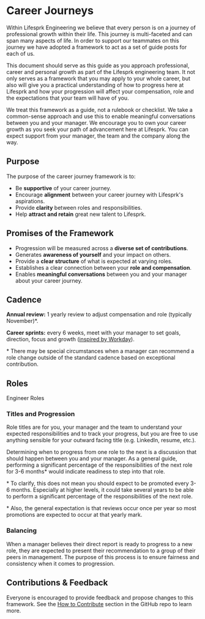 
# Career Journeys
Within Lifesprk Engineering we believe that every person is on a journey of professional growth within their life.
This journey is multi-faceted and can span many aspects of life. In order to support our teammates on this journey we have adopted
a framework to act as a set of guide posts for each of us.

This document should serve as this guide as you approach professional, career and personal growth as part of the Lifesprk engineering team.
 It not only serves as a framework that you may apply to your whole career, but also will give you a practical understanding of how to
 progress here at Lifesprk and how your progression will affect your compensation, role and the expectations that your team will have of you.

We treat this framework as a guide, not a rulebook or checklist.
We take a common-sense approach and use this to enable meaningful conversations between you and your manager.
We encourage you to own your career growth as you seek your path of advancement here at Lifesprk.
You can expect support from your manager, the team and the company along the way.

## Purpose
The purpose of the career journey framework is to:
- Be **supportive** of your career journey.
- Encourage **alignment** between your career journey with Lifesprk's aspirations.
- Provide **clarity** between roles and responsibilities.
- Help **attract and retain** great new talent to Lifesprk.

## Promises of the Framework
- Progression will be measured across a **diverse set of contributions**.
- Generates **awareness of yourself** and your impact on others.
- Provide a **clear structure** of what is expected at varying roles.
- Establishes a clear connection between your **role and compensation**.
- Enables **meaningful conversations** between you and your manager about your career journey.

## Cadence
**Annual review:** 1 yearly review to adjust compensation and role (typically November)*.

**Career sprints:** every 6 weeks, meet with your manager to set goals, direction, focus and growth
  (<a target="_blank" rel="noopener noreferrer" href="https://www.forbes.com/sites/workday/2018/08/24/career-sprints-using-agile-development-methods-to-foster-employee-development/#55aadfb355eb">inspired by Workday</a>).

\* There may be special circumstances when a manager can recommend a role change outside of the standard cadence based on exceptional contribution.

## Roles

<div><Link href="/roles"><a>Engineer Roles</a></Link></div>

### Titles and Progression
Role titles are for you, your manager and the team to understand your expected responsibilities and to track your progress, but you are free to use anything sensible for your outward facing title (e.g. LinkedIn, resume, etc.).

Determining when to progress from one role to the next is a discussion that should happen between you and your manager. As a general guide, performing a significant percentage of the responsibilities of the next role for 3-6 months* would indicate readiness to step into that role.

\* To clarify, this does not mean you should expect to be promoted every 3-6 months.  Especially at higher levels, it could take several years to be able to perform a significant percentage of the responsibilities of the next role.

\* Also, the general expectation is that reviews occur once per year so most promotions are expected to occur at that yearly mark.

### Balancing
When a manager believes their direct report is ready to progress to a new role, they are expected to present their recommendation to a group of their peers in management. The purpose of this process is to ensure fairness and consistency when it comes to progression.

## Contributions & Feedback
Everyone is encouraged to provide feedback and propose changes to this framework. See the [How to Contribute](https://github.com/TangoGroup/career-journeys#how-to-contribute) section in the GitHub repo to learn more.
